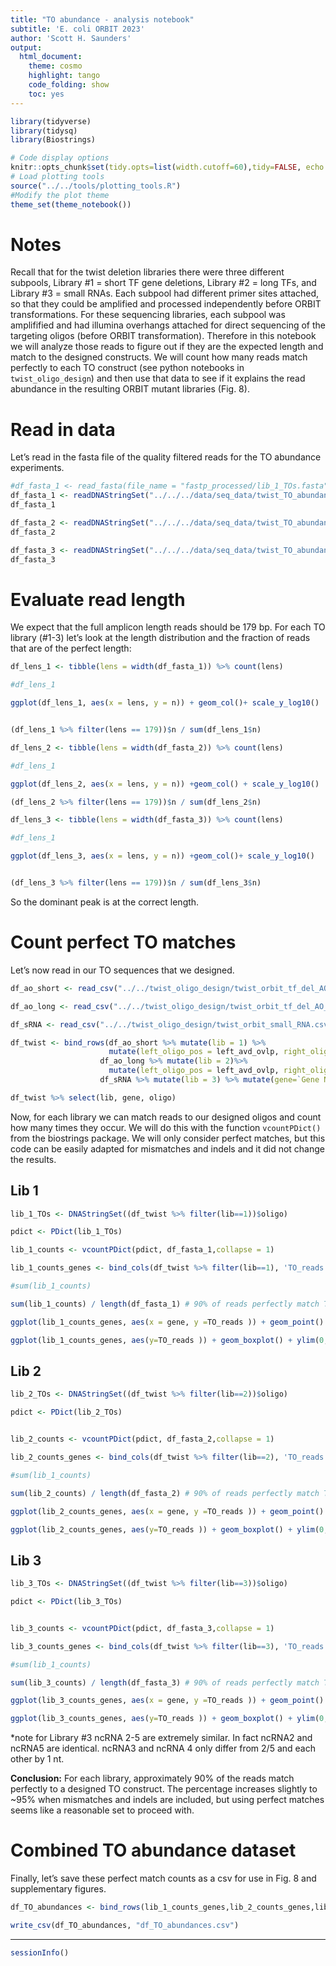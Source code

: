 ```yaml
---
title: "TO abundance - analysis notebook"
subtitle: 'E. coli ORBIT 2023'
author: 'Scott H. Saunders'
output:
  html_document:
    theme: cosmo
    highlight: tango
    code_folding: show
    toc: yes
---
```


```r

library(tidyverse)
library(tidysq)
library(Biostrings)

# Code display options
knitr::opts_chunk$set(tidy.opts=list(width.cutoff=60),tidy=FALSE, echo = TRUE, message=FALSE, warning=FALSE, fig.align="center", fig.retina = 2)
# Load plotting tools
source("../../tools/plotting_tools.R")
#Modify the plot theme
theme_set(theme_notebook())
```

# Notes

Recall that for the twist deletion libraries there were three different subpools, Library #1 = short TF gene deletions, Library #2 = long TFs, and Library #3 = small RNAs. Each subpool had different primer sites attached, so that they could be amplified and processed independently before ORBIT transformations. For these sequencing libraries, each subpool was amplifified and had illumina overhangs attached for direct sequencing of the targeting oligos (before ORBIT transformation). Therefore in this notebook we will analyze those reads to figure out if they are the expected length and match to the designed constructs. We will count how many reads match perfectly to each TO construct (see python notebooks in `twist_oligo_design`)  and then use that data to see if it explains the read abundance in the resulting ORBIT mutant libraries (Fig. 8).

# Read in data

Let's read in the fasta file of the quality filtered reads for the TO abundance experiments. 

```r
#df_fasta_1 <- read_fasta(file_name = "fastp_processed/lib_1_TOs.fasta")
df_fasta_1 <- readDNAStringSet("../../../data/seq_data/twist_TO_abundance/fastp_processed/lib_1_TOs.fasta")
df_fasta_1

df_fasta_2 <- readDNAStringSet("../../../data/seq_data/twist_TO_abundance/fastp_processed/lib_2_TOs.fasta")
df_fasta_2

df_fasta_3 <- readDNAStringSet("../../../data/seq_data/twist_TO_abundance/fastp_processed/lib_3_TOs.fasta")
df_fasta_3
```

# Evaluate read length

We expect that the full amplicon length reads should be 179 bp. For each TO library (#1-3) let's look at the length distribution and the fraction of reads that are of the perfect length:

```r
df_lens_1 <- tibble(lens = width(df_fasta_1)) %>% count(lens)

#df_lens_1

ggplot(df_lens_1, aes(x = lens, y = n)) + geom_col()+ scale_y_log10()


(df_lens_1 %>% filter(lens == 179))$n / sum(df_lens_1$n)

df_lens_2 <- tibble(lens = width(df_fasta_2)) %>% count(lens)

#df_lens_1

ggplot(df_lens_2, aes(x = lens, y = n)) +geom_col() + scale_y_log10()

(df_lens_2 %>% filter(lens == 179))$n / sum(df_lens_2$n)

df_lens_3 <- tibble(lens = width(df_fasta_3)) %>% count(lens)

#df_lens_1

ggplot(df_lens_3, aes(x = lens, y = n)) +geom_col()+ scale_y_log10()


(df_lens_3 %>% filter(lens == 179))$n / sum(df_lens_3$n)
```
So the dominant peak is at the correct length.

# Count perfect TO matches

Let's now read in our TO sequences that we designed.

```r

df_ao_short <- read_csv("../../twist_oligo_design/twist_orbit_tf_del_AO_short.csv")

df_ao_long <- read_csv("../../twist_oligo_design/twist_orbit_tf_del_AO_long.csv")

df_sRNA <- read_csv("../../twist_oligo_design/twist_orbit_small_RNA.csv")

df_twist <- bind_rows(df_ao_short %>% mutate(lib = 1) %>%
                      mutate(left_oligo_pos = left_avd_ovlp, right_oligo_pos = right_avd_ovlp),
                    df_ao_long %>% mutate(lib = 2)%>%
                      mutate(left_oligo_pos = left_avd_ovlp, right_oligo_pos = right_avd_ovlp),
                    df_sRNA %>% mutate(lib = 3) %>% mutate(gene=`Gene Name`))

df_twist %>% select(lib, gene, oligo)

```
Now, for each library we can match reads to our designed oligos and count how many times they occur. We will do this with the function `vcountPDict()` from the biostrings package. We will only consider perfect matches, but this code can be easily adapted for mismatches and indels and it did not change the results.

## Lib 1



```r

lib_1_TOs <- DNAStringSet((df_twist %>% filter(lib==1))$oligo)

pdict <- PDict(lib_1_TOs)

lib_1_counts <- vcountPDict(pdict, df_fasta_1,collapse = 1)

lib_1_counts_genes <- bind_cols(df_twist %>% filter(lib==1), 'TO_reads'=lib_1_counts)

#sum(lib_1_counts)

sum(lib_1_counts) / length(df_fasta_1) # 90% of reads perfectly match TOs. 

ggplot(lib_1_counts_genes, aes(x = gene, y =TO_reads )) + geom_point() + ylim(0,NA)

ggplot(lib_1_counts_genes, aes(y=TO_reads )) + geom_boxplot() + ylim(0,NA)

```



## Lib 2

```r

lib_2_TOs <- DNAStringSet((df_twist %>% filter(lib==2))$oligo)

pdict <- PDict(lib_2_TOs)


lib_2_counts <- vcountPDict(pdict, df_fasta_2,collapse = 1)

lib_2_counts_genes <- bind_cols(df_twist %>% filter(lib==2), 'TO_reads'=lib_2_counts)

#sum(lib_1_counts)

sum(lib_2_counts) / length(df_fasta_2) # 90% of reads perfectly match TOs. 

ggplot(lib_2_counts_genes, aes(x = gene, y =TO_reads )) + geom_point() + ylim(0,NA)

ggplot(lib_2_counts_genes, aes(y=TO_reads )) + geom_boxplot() + ylim(0,NA)

```


## Lib 3

```r

lib_3_TOs <- DNAStringSet((df_twist %>% filter(lib==3))$oligo)

pdict <- PDict(lib_3_TOs)


lib_3_counts <- vcountPDict(pdict, df_fasta_3,collapse = 1)

lib_3_counts_genes <- bind_cols(df_twist %>% filter(lib==3), 'TO_reads'=lib_3_counts)

#sum(lib_1_counts)

sum(lib_3_counts) / length(df_fasta_3) # 90% of reads perfectly match TOs. 

ggplot(lib_3_counts_genes, aes(x = gene, y =TO_reads )) + geom_point() + ylim(0,NA)

ggplot(lib_3_counts_genes, aes(y=TO_reads )) + geom_boxplot() + ylim(0,NA)

```

*note for Library #3 ncRNA 2-5 are extremely similar. In fact ncRNA2 and ncRNA5 are identical. ncRNA3 and ncRNA 4 only differ from 2/5 and each other by 1 nt.

**Conclusion:** For each library, approximately 90% of the reads match perfectly to a designed TO construct. The percentage increases slightly to ~95% when mismatches and indels are included, but using perfect matches seems like a reasonable set to proceed with.


# Combined TO abundance dataset

Finally, let's save these perfect match counts as a csv for use in Fig. 8 and supplementary figures.

```r
df_TO_abundances <- bind_rows(lib_1_counts_genes,lib_2_counts_genes,lib_3_counts_genes)

write_csv(df_TO_abundances, "df_TO_abundances.csv")


```

-----


```r

sessionInfo()

```
